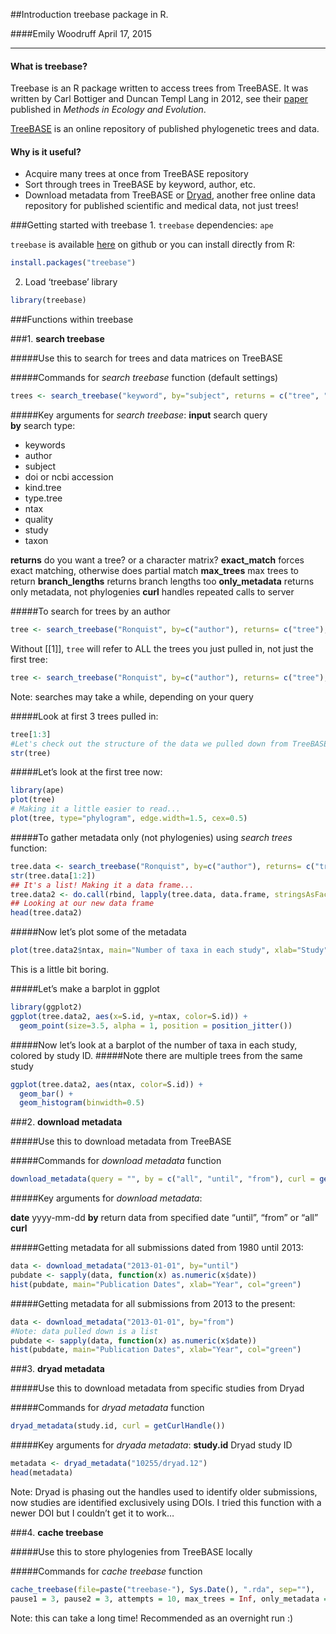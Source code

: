 ##Introduction treebase package in R.

####Emily Woodruff  April 17, 2015

-----------------------------------------
#### What is treebase?

Treebase is an R package written to access trees from TreeBASE. It was written by Carl Bottiger and Duncan Templ Lang in 2012, see their [paper](http://onlinelibrary.wiley.com/doi/10.1111/j.2041-210X.2012.00247.x/full) published in _Methods in Ecology and Evolution_.

[TreeBASE](http://treebase.org/treebase-web/urlAPI.html) is an online repository of published phylogenetic trees and data.  

#### Why is it useful? 

- Acquire many trees at once from TreeBASE repository
- Sort through trees in TreeBASE by keyword, author, etc.
- Download metadata from TreeBASE or [Dryad](http://datadryad.org/), another free online data repository for published scientific and medical data, not just trees!  

###Getting started with treebase
1. `treebase` dependencies: `ape`

`treebase` is available [here](https://github.com/ropensci/treebase) on github or you can install directly from R:

```r
install.packages("treebase")
```
2. Load 'treebase' library
```r
library(treebase)
```

###Functions within treebase

###1. **search treebase**  

#####Use this to search for trees and data matrices on TreeBASE

#####Commands for _search_ _treebase_ function (default settings)
```r
trees <- search_treebase("keyword", by="subject", returns = c("tree", "matrix"), exact_match = FALSE, max_trees = Inf, branch_lengths = FALSE, curl = getCurlHandle(), verbose = TRUE,  pause1 = 2, pause2 = 1, attempts = 3, only_metadata = FALSE) 
```

#####Key arguments for _search_ _treebase_:
**input**   search query  
**by**      search type:

- keywords
- author
- subject
- doi or ncbi accession
- kind.tree
- type.tree
- ntax
- quality
- study
- taxon

**returns**        do you want a tree? or a character matrix?
**exact_match**    forces exact matching, otherwise does partial match
**max_trees**      max trees to return
**branch_lengths** returns branch lengths too
**only_metadata**  returns only metadata, not phylogenies
**curl**           handles repeated calls to server


#####To search for trees by an author
```r
tree <- search_treebase("Ronquist", by=c("author"), returns= c("tree"), exact_match=TRUE, max_trees = 5)[[1]]
```

Without [[1]], `tree` will refer to ALL the trees you just pulled in, not just the first tree:
```r
tree <- search_treebase("Ronquist", by=c("author"), returns= c("tree"), exact_match=TRUE, max_trees = 5)
```

Note: searches may take a while, depending on your query

#####Look at first 3 trees pulled in:
```r
tree[1:3]
#Let's check out the structure of the data we pulled down from TreeBASE
str(tree)
```

#####Let's look at the first tree now:
```r
library(ape)
plot(tree)
# Making it a little easier to read...
plot(tree, type="phylogram", edge.width=1.5, cex=0.5)
```

#####To gather metadata only (not phylogenies) using _search_ _trees_ function:
```r
tree.data <- search_treebase("Ronquist", by=c("author"), returns= c("tree"), exact_match=TRUE, max_trees = 2, only_metadata=TRUE)
str(tree.data[1:2])
## It's a list! Making it a data frame...
tree.data2 <- do.call(rbind, lapply(tree.data, data.frame, stringsAsFactors=FALSE))
## Looking at our new data frame
head(tree.data2)
```
#####Now let's plot some of the metadata
```r
plot(tree.data2$ntax, main="Number of taxa in each study", xlab="Study", ylab="N taxa", pch=16, col="blue")
```

This is a little bit boring.

#####Let's make a barplot in ggplot
```r
library(ggplot2)
ggplot(tree.data2, aes(x=S.id, y=ntax, color=S.id)) + 
  geom_point(size=3.5, alpha = 1, position = position_jitter())
```

#####Now let's look at a barplot of the number of taxa in each study, colored by study ID.
#####Note there are multiple trees from the same study
```r
ggplot(tree.data2, aes(ntax, color=S.id)) + 
  geom_bar() + 
  geom_histogram(binwidth=0.5)
```

###2. **download metadata**

#####Use this to download metadata from TreeBASE

#####Commands for _download_ _metadata_ function
```r
download_metadata(query = "", by = c("all", "until", "from"), curl = getCurlHandle())
```
#####Key arguments for _download_ _metadata_: 

**date** yyyy-mm-dd 
**by** return data from specified date "until", "from" or "all" 
**curl** 

#####Getting metadata for all submissions dated from 1980 until 2013:
```r
data <- download_metadata("2013-01-01", by="until")
pubdate <- sapply(data, function(x) as.numeric(x$date))
hist(pubdate, main="Publication Dates", xlab="Year", col="green")
```

#####Getting metadata for all submissions from 2013 to the present:
```r
data <- download_metadata("2013-01-01", by="from")
#Note: data pulled down is a list
pubdate <- sapply(data, function(x) as.numeric(x$date))
hist(pubdate, main="Publication Dates", xlab="Year", col="green")
```

###3. **dryad metadata**

#####Use this to download metadata from specific studies from Dryad

#####Commands for _dryad_ _metadata_ function
```r
dryad_metadata(study.id, curl = getCurlHandle())
```

#####Key arguments for _dryada_ _metadata_:
**study.id**    Dryad study ID
```r
metadata <- dryad_metadata("10255/dryad.12")
head(metadata)
```
Note: Dryad is phasing out the handles used to identify older submissions, now studies are identified exclusively using DOIs. I tried this function with a newer DOI but I couldn't get it to work...

###4. **cache treebase**

#####Use this to store phylogenies from TreeBASE locally

#####Commands for _cache_ _treebase_ function
```r
cache_treebase(file=paste("treebase-"), Sys.Date(), ".rda", sep=""),
pause1 = 3, pause2 = 3, attempts = 10, max_trees = Inf, only_metadata = FALSE, save = TRUE)
```
Note: this can take a long time! Recommended as an overnight run :)

